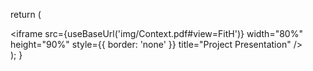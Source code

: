 
  return (
      <div className={styles.pdfContainer}>
        <iframe
          src={useBaseUrl('img/Context.pdf#view=FitH')}
          width="80%"
          height="90%"
          style={{ border: 'none' }}
          title="Project Presentation"
        />
      </div>
  );
}
